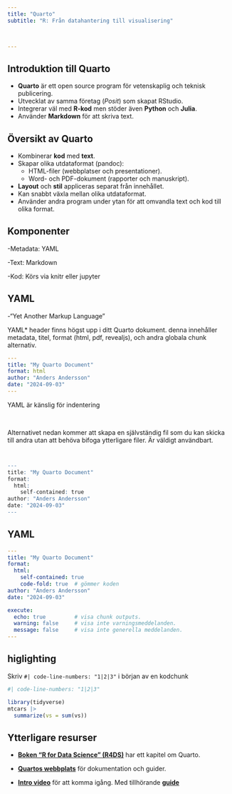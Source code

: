 ```yaml
---
title: "Quarto"
subtitle: "R: Från datahantering till visualisering"

  

---
```




## Introduktion till Quarto

-   **Quarto** är ett open source program för vetenskaplig och teknisk
    publicering.
-   Utvecklat av samma företag (*Posit*) som skapat RStudio.
-   Integrerar väl med **R-kod** men stöder även **Python** och
    **Julia**.
-   Använder **Markdown** för att skriva text.

## Översikt av Quarto

::: incremental
-   Kombinerar **kod** med **text**.
-   Skapar olika utdataformat (pandoc):
    -   HTML-filer (webbplatser och presentationer).
    -   Word- och PDF-dokument (rapporter och manuskript).
-   **Layout** och **stil** appliceras separat från innehållet.
-   Kan snabbt växla mellan olika utdataformat.
-   Använder andra program under ytan för att omvandla text och kod till
    olika format.

:::



## Komponenter

-Metadata: YAML

-Text: Markdown

-Kod: Körs via knitr eller jupyter

## YAML

-“Yet Another Markup Language”

YAML\* header finns högst upp i ditt Quarto dokument. denna innehåller
metadata, titel, format (html, pdf, revealjs), och andra globala chunk
alternativ.

``` yaml
---
title: "My Quarto Document"
format: html
author: "Anders Andersson"
date: "2024-09-03"
---
```

YAML är känslig för indentering

<br>

Alternativet nedan kommer att skapa en självständig fil som du kan
skicka till andra utan att behöva bifoga ytterligare filer. Är väldigt
användbart.

``` r


---
title: "My Quarto Document"
format:  
  html:  
    self-contained: true
author: "Anders Andersson"
date: "2024-09-03"
---
```

## YAML

``` yaml
---
title: "My Quarto Document"
format:  
  html:  
    self-contained: true  
    code-fold: true  # gömmer koden
author: "Anders Andersson"
date: "2024-09-03"

execute:
  echo: true         # visa chunk outputs.
  warning: false     # visa inte varningsmeddelanden.
  message: false     # visa inte generella meddelanden.
---
```

## higlighting

Skriv `#| code-line-numbers: "1|2|3"` i början av en kodchunk

```r
#| code-line-numbers: "1|2|3"

library(tidyverse)
mtcars |> 
  summarize(vs = sum(vs))
```

## Ytterligare resurser

-   [**Boken "R for Data Science"
    (R4DS)**](https://r4ds.hadley.nz/quarto) har ett kapitel om Quarto.

-   [**Quartos webbplats**](https://quarto.org/) för dokumentation och
    guider.

-   [**Intro video**](https://youtu.be/_f3latmOhew?si=sHtfmna5rJk57iKs)
    för att komma igång. Med tillhörande
    [**guide**](https://quarto.org/docs/get-started/hello/rstudio.html)
